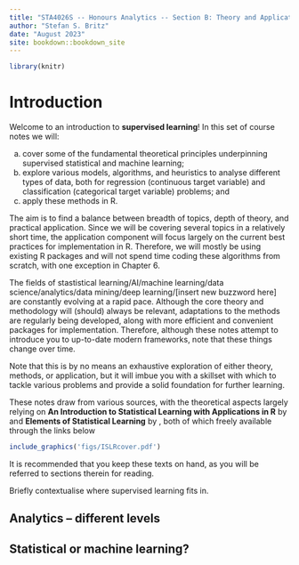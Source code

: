 ```yaml
--- 
title: "STA4026S -- Honours Analytics -- Section B: Theory and Applications of Supervised Learning"
author: "Stefan S. Britz"
date: "August 2023"
site: bookdown::bookdown_site
---
```


```r
library(knitr)
```

# Introduction

Welcome to an introduction to **supervised learning**! In this set of course notes we will: 

a) cover some of the fundamental theoretical principles underpinning supervised statistical and machine learning; 
b) explore various models, algorithms, and heuristics to analyse different types of data, both for regression (continuous target variable) and classification (categorical target variable) problems; and
c) apply these methods in R.

The aim is to find a balance between breadth of topics, depth of theory, and practical application. Since we will be covering several topics in a relatively short time, the application component will focus largely on the current best practices for implementation in R. Therefore, we will mostly be using existing R packages and will not spend time coding these algorithms from scratch, with one exception in Chapter 6. 

The fields of stastistical learning/AI/machine learning/data science/analytics/data mining/deep learning/[insert new buzzword here] are constantly evolving at a rapid pace. Although the core theory and methodology will (should) always be relevant, adaptations to the methods are regularly being developed, along with more efficient and convenient packages for implementation. Therefore, although these notes attempt to introduce you to up-to-date modern frameworks, note that these things change over time. 

Note that this is by no means an exhaustive exploration of either theory, methods, or application, but it will imbue you with a skillset with which to tackle various problems and provide a solid foundation for further learning. 

These notes draw from various sources, with the theoretical aspects largely relying on **An Introduction to Statistical Learning with Applications in R** by and **Elements of Statistical Learning** by , both of which freely available through the links below

```r
include_graphics('figs/ISLRcover.pdf')
```

It is recommended that you keep these texts on hand, as you will be referred to sections therein for reading.

Briefly contextualise where supervised learning fits in. 

## Analytics -- different levels

## Statistical or machine learning?


